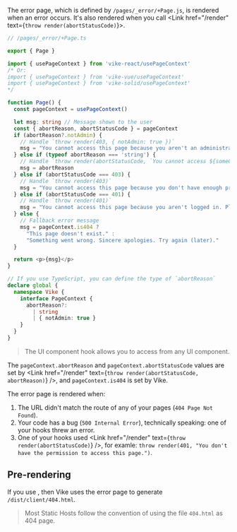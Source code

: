 
The error page, which is defined by `/pages/_error/+Page.js`, is rendered when an error occurs. It's also rendered when
you call <Link href="/render" text={<code>throw render(abortStatusCode)</code>}></Link>.

```ts
// /pages/_error/+Page.ts

export { Page }

import { usePageContext } from 'vike-react/usePageContext'
/* Or:
import { usePageContext } from 'vike-vue/usePageContext'
import { usePageContext } from 'vike-solid/usePageContext'
*/

function Page() {
  const pageContext = usePageContext()

  let msg: string // Message shown to the user
  const { abortReason, abortStatusCode } = pageContext
  if (abortReason?.notAdmin) {
    // Handle `throw render(403, { notAdmin: true })`
    msg = "You cannot access this page because you aren't an administrator."
  } else if (typeof abortReason === 'string') {
    // Handle `throw render(abortStatusCode, `You cannot access ${someCustomMessage}`)`
    msg = abortReason
  } else if (abortStatusCode === 403) {
    // Handle `throw render(403)`
    msg = "You cannot access this page because you don't have enough privileges."
  } else if (abortStatusCode === 401) {
    // Handle `throw render(401)`
    msg = "You cannot access this page because you aren't logged in. Please log in."
  } else {
    // Fallback error message
    msg = pageContext.is404 ?
      "This page doesn't exist." :
      "Something went wrong. Sincere apologies. Try again (later)."
  }

  return <p>{msg}</p>
}

// If you use TypeScript, you can define the type of `abortReason`
declare global {
  namespace Vike {
    interface PageContext {
      abortReason?:
        | string
        | { notAdmin: true }
    }
  }
}
```

> The <Link href="/usePageContext" /> UI component hook allows you to access <Link href="/pageContext" noBreadcrumb /> from any UI component.

The `pageContext.abortReason` and `pageContext.abortStatusCode` values are set by <Link href="/render" text={<code>throw render(abortStatusCode, abortReason)</code>} />, and `pageContext.is404` is set by Vike.

The error page is rendered when:
 1. The URL didn't match the route of any of your pages (`404 Page Not Found`).
 2. Your code has a bug (`500 Internal Error`), technically speaking: one of your hooks threw an error.
 3. One of your hooks used <Link href="/render" text={<code>throw render(abortStatusCode)</code>} />, for examle: `throw render(401, "You don't have the permission to access this page.")`.


## Pre-rendering

If you use <Link text="pre-rendering" href="/pre-rendering" />, then Vike uses the error page to generate
`/dist/client/404.html`.

> Most Static Hosts follow the convention of using the file `404.html` as 404 page.
